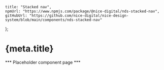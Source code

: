 
	title: "Stacked nav",
	npmUrl: "https://www.npmjs.com/package/@nice-digital/nds-stacked-nav",
	gitHubUrl: "https://github.com/nice-digital/nice-design-system/blob/main/components/nds-stacked-nav"
};

# {meta.title}

*** Placeholder component page ***

